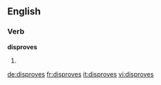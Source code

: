 ==English==

===Verb===
'''disproves'''

# {{third-person singular of|[[disprove]]}}

[[de:disproves]]
[[fr:disproves]]
[[it:disproves]]
[[vi:disproves]]